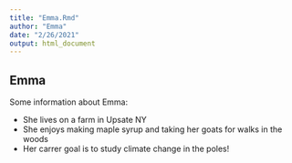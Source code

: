 ```yaml
---
title: "Emma.Rmd"
author: "Emma"
date: "2/26/2021"
output: html_document
---
```


## Emma
Some information about Emma:

* She lives on a farm in Upsate NY 
* She enjoys making maple syrup and taking her goats for walks in the woods
* Her carrer goal is to study climate change in the poles!